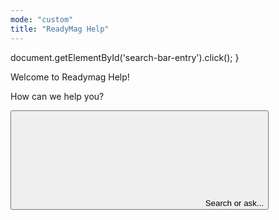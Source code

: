 ```yaml
---
mode: "custom"
title: "ReadyMag Help"
---
```


  document.getElementById('search-bar-entry').click();
}

<div className="relative w-full flex items-center justify-center" style={{ height: '26rem', overflow: 'hidden'}}>
<div className="absolute inset-0 bg-primary dark:bg-primary-light" style={{opacity: 0.05 }}></div>
  <div style={{ position: 'absolute', textAlign: 'center', padding: '0 1rem' }}>
    <div
      className="text-gray-900 dark:text-white"
      style={{
       fontWeight: '800',
       fontSize: '2.5rem',
       margin: '0',
       marginTop: '5rem'
      }}
    >
      Welcome to Readymag Help!
    </div>
    <p className="mt-4 text-gray-900 dark:text-white" style={{ fontSize: '1rem', fontWeight: '600' , maxWidth: '40rem'}}>How can we help you? </p>
    <div className="flex items-center justify-center" style={{ maxWidth: '800px', margin: '0 auto' }}>
    <button
      type="button"
      className="hidden w-full lg:flex items-center text-sm leading-6 py-4 pl-4 pr-4 text-gray-500 rounded-full"
      id="home-search-entry"
      style={{
        marginTop: '2rem',
        maxWidth: '40rem',
        background: '#FFF',
        boxShadow: '0px 1px 4px 0px rgba(8, 9, 10, 0.25), 0px 0px 0px 4px rgba(255, 255, 255, 0.20)',
        cursor: 'pointer',
        textAlign: 'left',
      }}
      onClick={openSearch}
    >
      <svg
        className="h-4 w-4 ml-1.5 flex-none bg-primary hover:bg-gray-600 dark:bg-primary-dark dark:hover:bg-white/70"
        style={{
        marginRight: '0.5rem',
         maskImage:
           'url("https://mintlify.b-cdn.net/v6.5.1/solid/magnifying-glass.svg")',
         maskRepeat: 'no-repeat',
         maskPosition: 'center center',
        }}
      />
      Search or ask...
    </button>
    </div>
  </div>
</div>
<div
  style={{marginTop: '2rem', marginBottom: '8rem', maxWidth: '70rem', marginLeft: 'auto',
  marginRight: 'auto', paddingLeft: '1.25rem',
  paddingRight: '1.25rem' }}
>



<CardGroup cols={3}>
  <Card
    title="Editor and Widgets"
    icon="pen-to-square"
    iconType="solid"
    href="hc/en-us/articles/360046274652-Quick-start-guide"
    horizontal
  />

  <Card
    title="Managing Projects"
    icon="folder-open"
    iconType="solid"
    href="hc/en-us/articles/9890668000027-Disconnecting-a-domain"
    horizontal
  />

  <Card
    title="Custom Code and Integrations"
    icon="code"
    iconType="solid"
    href="hc/en-us/articles/26933451909019-Plausible"
    horizontal
  />

  <Card
    title="Account"
    icon="user"
    iconType="solid"
    href="hc/en-us/articles/360029207592-Password-email"
    horizontal
  />

  <Card
    title="Billing and Plans"
    icon="credit-card"
    iconType="solid"
    href="#"
    horizontal
  />

  <Card
    title="Technical Questions and Issues"
    icon="circle-question"
    iconType="solid"
    href="hc/en-us/articles/faq"
    horizontal
  />
</CardGroup>

</div>
